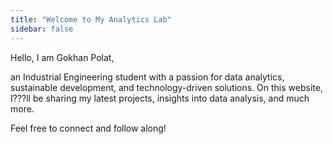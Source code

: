 ```yaml
---
title: "Welcome to My Analytics Lab"
sidebar: false 
---
```


Hello, I am Gokhan Polat,

an Industrial Engineering student with a passion for data analytics, sustainable development, and technology-driven solutions. On this website, I???ll be sharing my latest projects, insights into data analysis, and much more.

Feel free to connect and follow along!